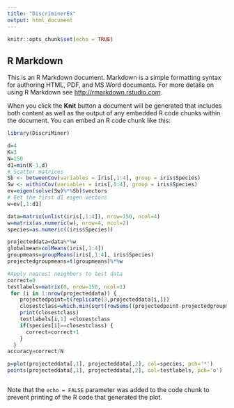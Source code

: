 ```yaml
---
title: "DiscriminerEx"
output: html_document
---
```


```r
knitr::opts_chunk$set(echo = TRUE)
```

## R Markdown

This is an R Markdown document. Markdown is a simple formatting syntax for authoring HTML, PDF, and MS Word documents. For more details on using R Markdown see <http://rmarkdown.rstudio.com>.

When you click the **Knit** button a document will be generated that includes both content as well as the output of any embedded R code chunks within the document. You can embed an R code chunk like this:

```r
library(DiscriMiner)

d=4
K=3
N=150
d1=min(K-1,d)
# Scatter matrices
Sb <- betweenCov(variables = iris[,1:4], group = iris$Species)
Sw <- withinCov(variables = iris[,1:4], group = iris$Species)
ev=eigen(solve(Sw)%*%Sb)$vectors
# Get the first d1 eigen vectors
w=ev[,1:d1]

data=matrix(unlist(iris[,1:4]), nrow=150, ncol=4)
w=matrix(as.numeric(w), nrow=4, ncol=2)
species=as.numeric((iris$Species))

projecteddata=data%*%w
globalmean=colMeans(iris[,1:4])
groupmeans=groupMeans(iris[,1:4], iris$Species)
projectedgroupmeans=t(groupmeans)%*%w

#Apply nearest neighbors to test data
correct=0
testlabels=matrix(0, nrow=150, ncol=1)
 for (i in 1:nrow(projecteddata)) {
    projectedpoint=t(replicate(3,projecteddata[i,]))
    closestclass=which.min(sqrt(rowSums((projectedpoint-projectedgroupmeans)^2)))
    print(closestclass)
    testlabels[i,1] =closestclass
    if(species[i]==closestclass) {
      correct=correct+1
    }
  }
accuracy=correct/N

p=plot(projecteddata[,1], projecteddata[,2], col=species, pch='*')
points(projecteddata[,1], projecteddata[,2], col=testlabels, pch='o')
```
```r

```

Note that the `echo = FALSE` parameter was added to the code chunk to prevent printing of the R code that generated the plot.
